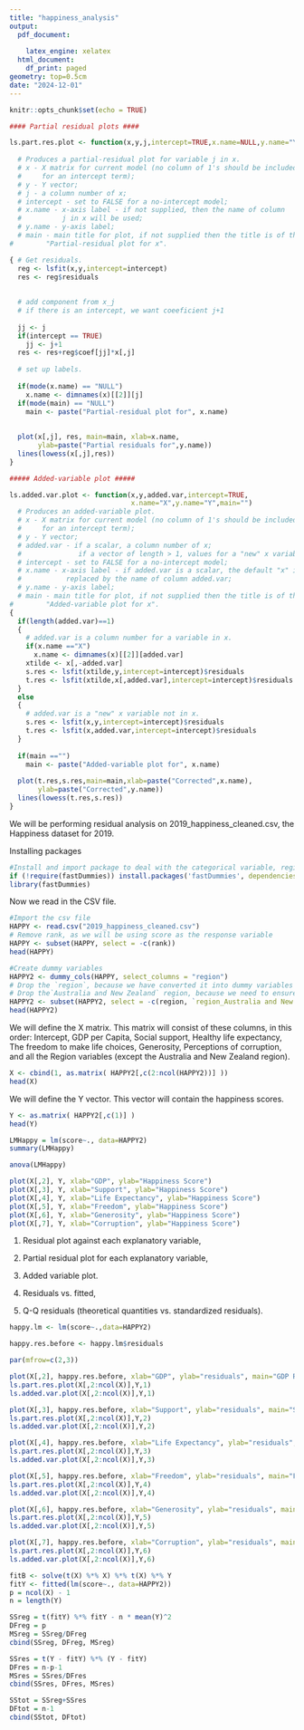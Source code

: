 ```yaml
---
title: "happiness_analysis"
output:
  pdf_document: 
    
    latex_engine: xelatex
  html_document:
    df_print: paged
geometry: top=0.5cm
date: "2024-12-01"
---
```


```r
knitr::opts_chunk$set(echo = TRUE)
```

```r
#### Partial residual plots ####

ls.part.res.plot <- function(x,y,j,intercept=TRUE,x.name=NULL,y.name="Y",main=NULL)
  
  # Produces a partial-residual plot for variable j in x. 
  # x - X matrix for current model (no column of 1's should be included for
  #     for an intercept term);
  # y - Y vector;
  # j - a column number of x;
  # intercept - set to FALSE for a no-intercept model;
  # x.name - x-axis label - if not supplied, then the name of column
  #          j in x will be used;
  # y.name - y-axis label;
  # main - main title for plot, if not supplied then the title is of the form
#        "Partial-residual plot for x".

{ # Get residuals. 
  reg <- lsfit(x,y,intercept=intercept)
  res <- reg$residuals
  
  
  # add component from x_j
  # if there is an intercept, we want coeeficient j+1
  
  jj <- j
  if(intercept == TRUE)
    jj <- j+1
  res <- res+reg$coef[jj]*x[,j]
  
  # set up labels. 
  
  if(mode(x.name) == "NULL")
    x.name <- dimnames(x)[[2]][j]
  if(mode(main) == "NULL")
    main <- paste("Partial-residual plot for", x.name)
  
  
  plot(x[,j], res, main=main, xlab=x.name,
       ylab=paste("Partial residuals for",y.name))
  lines(lowess(x[,j],res))
}

##### Added-variable plot #####

ls.added.var.plot <- function(x,y,added.var,intercept=TRUE,
                              x.name="X",y.name="Y",main="")
  # Produces an added-variable plot.
  # x - X matrix for current model (no column of 1's should be included for
  #     for an intercept term);
  # y - Y vector;
  # added.var - if a scalar, a column number of x;
  #              if a vector of length > 1, values for a "new" x variable.
  # intercept - set to FALSE for a no-intercept model;
  # x.name - x-axis label - if added.var is a scalar, the default "x" is 
  #           replaced by the name of column added.var;
  # y.name - y-axis label;
  # main - main title for plot, if not supplied then the title is of the form
#        "Added-variable plot for x".
{
  if(length(added.var)==1)
  { 
    # added.var is a column number for a variable in x.
    if(x.name =="X")
      x.name <- dimnames(x)[[2]][added.var]
    xtilde <- x[,-added.var]
    s.res <- lsfit(xtilde,y,intercept=intercept)$residuals
    t.res <- lsfit(xtilde,x[,added.var],intercept=intercept)$residuals
  }
  else
  {
    # added.var is a "new" x variable not in x.
    s.res <- lsfit(x,y,intercept=intercept)$residuals
    t.res <- lsfit(x,added.var,intercept=intercept)$residuals
  }
  
  if(main =="")
    main <- paste("Added-variable plot for", x.name)
  
  plot(t.res,s.res,main=main,xlab=paste("Corrected",x.name),
       ylab=paste("Corrected",y.name))
  lines(lowess(t.res,s.res))
}

```


We will be performing residual analysis on 2019_happiness_cleaned.csv, the Happiness dataset for 2019.

Installing packages
```r
#Install and import package to deal with the categorical variable, region.
if (!require(fastDummies)) install.packages('fastDummies', dependencies = TRUE)
library(fastDummies)
```

Now we read in the CSV file.

```r
#Import the csv file
HAPPY <- read.csv("2019_happiness_cleaned.csv")
# Remove rank, as we will be using score as the response variable
HAPPY <- subset(HAPPY, select = -c(rank))
head(HAPPY)
```

```r
#Create dummy variables
HAPPY2 <- dummy_cols(HAPPY, select_columns = "region")
# Drop the `region`, because we have converted it into dummy variables
# Drop the`Australia and New Zealand` region, because we need to ensure t(X) %*% X will be non-singular.
HAPPY2 <- subset(HAPPY2, select = -c(region, `region_Australia and New Zealand`))
head(HAPPY2)
```

We will define the X matrix. This matrix will consist of these columns, in this order:
Intercept, GDP per Capita, Social support, Healthy life expectancy, The freedom to make life choices, Generosity, Perceptions of corruption, and all the Region variables (except the Australia and New Zealand region).


```r
X <- cbind(1, as.matrix( HAPPY2[,c(2:ncol(HAPPY2))] ))
head(X)
```
We will define the Y vector. This vector will contain the happiness scores.

```r
Y <- as.matrix( HAPPY2[,c(1)] )
head(Y)
```
```r
LMHappy = lm(score~., data=HAPPY2)
summary(LMHappy)
```
```r
anova(LMHappy)
```


```r
plot(X[,2], Y, xlab="GDP", ylab="Happiness Score")
plot(X[,3], Y, xlab="Support", ylab="Happiness Score")
plot(X[,4], Y, xlab="Life Expectancy", ylab="Happiness Score")
plot(X[,5], Y, xlab="Freedom", ylab="Happiness Score")
plot(X[,6], Y, xlab="Generosity", ylab="Happiness Score")
plot(X[,7], Y, xlab="Corruption", ylab="Happiness Score")
```


1. Residual plot against each explanatory variable,
2. Partial residual plot for each explanatory variable,
3. Added variable plot.

4. Residuals vs. fitted,
5. Q-Q residuals (theoretical quantities vs. standardized residuals).

```r
happy.lm <- lm(score~.,data=HAPPY2)

happy.res.before <- happy.lm$residuals

par(mfrow=c(2,3))

plot(X[,2], happy.res.before, xlab="GDP", ylab="residuals", main="GDP Residual Plot")
ls.part.res.plot(X[,2:ncol(X)],Y,1)
ls.added.var.plot(X[,2:ncol(X)],Y,1)

plot(X[,3], happy.res.before, xlab="Support", ylab="residuals", main="Support Residual Plot")
ls.part.res.plot(X[,2:ncol(X)],Y,2)
ls.added.var.plot(X[,2:ncol(X)],Y,2)

plot(X[,4], happy.res.before, xlab="Life Expectancy", ylab="residuals",main="Life Expectancy Residual Plot")
ls.part.res.plot(X[,2:ncol(X)],Y,3)
ls.added.var.plot(X[,2:ncol(X)],Y,3)

plot(X[,5], happy.res.before, xlab="Freedom", ylab="residuals", main="Freedom Residual Plot")
ls.part.res.plot(X[,2:ncol(X)],Y,4)
ls.added.var.plot(X[,2:ncol(X)],Y,4)

plot(X[,6], happy.res.before, xlab="Generosity", ylab="residuals", main="Generosity Residual Plot")
ls.part.res.plot(X[,2:ncol(X)],Y,5)
ls.added.var.plot(X[,2:ncol(X)],Y,5)

plot(X[,7], happy.res.before, xlab="Corruption", ylab="residuals", main="Corruption Residual Plot")
ls.part.res.plot(X[,2:ncol(X)],Y,6)
ls.added.var.plot(X[,2:ncol(X)],Y,6)
```


```r
fitB <- solve(t(X) %*% X) %*% t(X) %*% Y
fitY <- fitted(lm(score~., data=HAPPY2))
p = ncol(X) - 1
n = length(Y)

SSreg = t(fitY) %*% fitY - n * mean(Y)^2
DFreg = p
MSreg = SSreg/DFreg
cbind(SSreg, DFreg, MSreg)

SSres = t(Y - fitY) %*% (Y - fitY) 
DFres = n-p-1
MSres = SSres/DFres
cbind(SSres, DFres, MSres)

SStot = SSreg+SSres
DFtot = n-1
cbind(SStot, DFtot)

```

```r

```